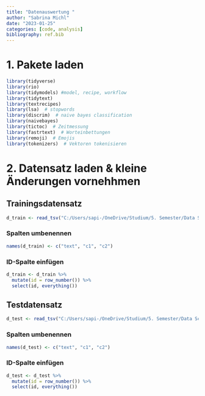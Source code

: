 ```yaml
---
title: "Datenauswertung "
author: "Sabrina Michl"
date: "2023-01-25"
categories: [code, analysis]
bibliography: ref.bib
---
```


# 1. Pakete laden

```r
library(tidyverse)
library(rio)
library(tidymodels) #model, recipe, workflow
library(tidytext)
library(textrecipes)
library(lsa)  # stopwords
library(discrim)  # naive bayes classification
library(naivebayes)
library(tictoc)  # Zeitmessung
library(fastrtext)  # Worteinbettungen
library(remoji)  # Emojis
library(tokenizers)  # Vektoren tokenisieren
```

# 2. Datensatz laden & kleine Änderungen vornehhmen

## Trainingsdatensatz

```r
d_train <- read_tsv("C:/Users/sapi-/OneDrive/Studium/5. Semester/Data Science II/Data_Science_Blog/posts/Text-Mining/germeval2018.training.txt", col_names = FALSE)
```

### Spalten umbenennen

```r
names(d_train) <- c("text", "c1", "c2")
```

### ID-Spalte einfügen

```r
d_train <- d_train %>% 
  mutate(id = row_number()) %>% 
  select(id, everything())
```

## Testdatensatz

```r
d_test <- read_tsv("C:/Users/sapi-/OneDrive/Studium/5. Semester/Data Science II/Data_Science_Blog/posts/Text-Mining/germeval2018.test.txt", col_names = FALSE)
```

### Spalten umbenennen

```r
names(d_test) <- c("text", "c1", "c2")
```

### ID-Spalte einfügen

```r
d_test <- d_test %>% 
  mutate(id = row_number()) %>% 
  select(id, everything())
```

# 
